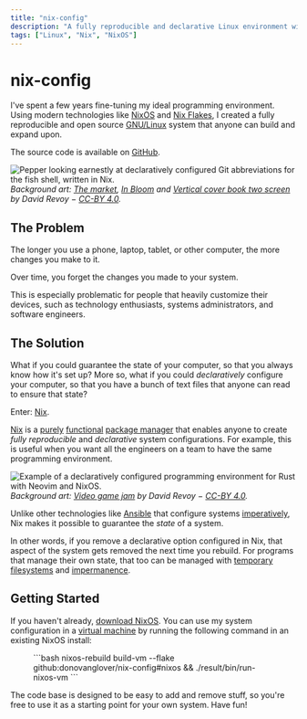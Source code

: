 ```yaml
---
title: "nix-config"
description: "A fully reproducible and declarative Linux environment with NixOS."
tags: ["Linux", "Nix", "NixOS"]
---
```


# nix-config

I've spent a few years fine-tuning my ideal programming environment. Using modern technologies like [NixOS](https://nixos.org/) and [Nix Flakes](https://nixos.wiki/wiki/Flakes), I created a fully reproducible and open source [GNU/Linux](https://www.gnu.org/gnu/linux-and-gnu.en.html) system that anyone can build and expand upon.

The source code is available on [GitHub](https://github.com/donovanglover/nix-config).

![Pepper looking earnestly at declaratively configured Git abbreviations for the fish shell, written in Nix.](./nix-config-with-pepper.jpg)
*Background art: [The market](https://www.peppercarrot.com/en/viewer/artworks__2022-02-21_The-market_by-David-Revoy.html), [In Bloom](https://www.peppercarrot.com/en/viewer/artworks__2022-03-02_In-Bloom_by-David-Revoy.html) and [Vertical cover book two screen](https://www.peppercarrot.com/en/viewer/artworks__2016-11-14_vertical-cover-book-two_screen_by-David-Revoy.html) by David Revoy − [CC-BY 4.0](https://creativecommons.org/licenses/by/4.0/deed.en).*

## The Problem

The longer you use a phone, laptop, tablet, or other computer, the more changes you make to it.

Over time, you forget the changes you made to your system.

This is especially problematic for people that heavily customize their devices, such as technology enthusiasts, systems administrators, and software engineers.

## The Solution

What if you could guarantee the state of your computer, so that you always know how it's set up? More so, what if you could *declaratively* configure your computer, so that you have a bunch of text files that anyone can read to ensure that state?

Enter: [Nix](https://github.com/gytis-ivaskevicius/high-quality-nix-content/blob/master/memes/pinnacle-of-system-configuration.png).

[Nix](https://nixos.org/manual/nix/stable/) is a [purely](https://wiki.haskell.org/Pure) [functional](https://wiki.haskell.org/Functional_programming) [package manager](https://wiki.archlinux.org/title/Pacman/Rosetta) that enables anyone to create *fully reproducible* and *declarative* system configurations. For example, this is useful when you want all the engineers on a team to have the same programming environment.

![Example of a declaratively configured programming environment for Rust with Neovim and NixOS.](./nix-config-neovim-with-rust.jpg)
*Background art: [Video game jam](https://www.peppercarrot.com/en/viewer/misc__2023-06-12_video-game-jam_by-David-Revoy.html) by David Revoy − [CC-BY 4.0](https://creativecommons.org/licenses/by/4.0/deed.en).*

Unlike other technologies like [Ansible](https://docs.ansible.com/ansible/latest/index.html) that configure systems [imperatively](https://discourse.nixos.org/t/nixos-vs-ansible/16757/17), Nix makes it possible to guarantee the *state* of a system.

In other words, if you remove a declarative option configured in Nix, that aspect of the system gets removed the next time you rebuild. For programs that manage their own state, that too can be managed with [temporary filesystems](https://wiki.archlinux.org/title/Tmpfs) and [impermanence](https://github.com/nix-community/impermanence).

## Getting Started

If you haven't already, [download NixOS](https://nixos.org/download#download-nixos). You can use my system configuration in a [virtual machine](https://wiki.gentoo.org/wiki/Virtualization) by running the following command in an existing NixOS install:

<figure>
```bash
nixos-rebuild build-vm --flake github:donovanglover/nix-config#nixos && ./result/bin/run-nixos-vm
```
</figure>

The code base is designed to be easy to add and remove stuff, so you're free to use it as a starting point for your own system. Have fun!
